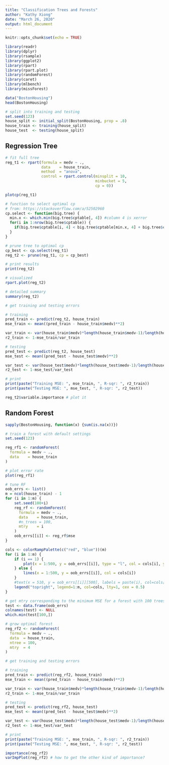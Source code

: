 ```yaml
---
title: "Classification Trees and Forests"
author: "Kathy Xiong"
date: "March 26, 2020"
output: html_document
---
```


```r
knitr::opts_chunk$set(echo = TRUE)

library(readr)
library(dplyr)
library(rsample)
library(ggplot2)
library(rpart)
library(rpart.plot)
library(randomForest)
library(caret)
library(mlbench)
library(missForest)
```
```r
data("BostonHousing")
head(BostonHousing)
```
```r
# split into training and testing
set.seed(123)
house_split <- initial_split(BostonHousing, prop = .8)
house_train <- training(house_split)
house_test  <- testing(house_split) 
```

## Regression Tree

```r
# fit full tree
reg_t1 <- rpart(formula = medv ~ .,
                data    = house_train,
                method  = "anova",
                control = rpart.control(minsplit = 10, 
                                        minbucket = 5,
                                        cp = 0))

plotcp(reg_t1)
```
```r
# function to select optimal cp
# from: https://stackoverflow.com/a/52502960
cp.select <- function(big.tree) {
  min.x <- which.min(big.tree$cptable[, 4]) #column 4 is xerror
  for(i in 1:nrow(big.tree$cptable)) {
    if(big.tree$cptable[i, 4] < big.tree$cptable[min.x, 4] + big.tree$cptable[min.x, 5])     return(big.tree$cptable[i, 1]) #column 5: xstd, column 1: cp 
  }
}

# prune tree to optimal cp
cp_best <- cp.select(reg_t1)
reg_t2 <- prune(reg_t1, cp = cp_best)

# print results
print(reg_t2)
```
```r
# visualized
rpart.plot(reg_t2)
```

```r
# detailed summary
summary(reg_t2)
```

```r
# get training and testing errors

# training
pred_train <- predict(reg_t2, house_train)
mse_train <- mean((pred_train - house_train$medv)**2)

var_train <- var(house_train$medv)*length(house_train$medv-1)/length(house_train$medv)
r2_train <- 1-mse_train/var_train

# testing
pred_test <- predict(reg_t2, house_test)
mse_test <- mean((pred_test - house_test$medv)**2)

var_test <- var(house_test$medv)*length(house_test$medv-1)/length(house_test$medv)
r2_test <- 1-mse_test/var_test

# print
print(paste("Training MSE: ", mse_train, ", R-sqr: ", r2_train))
print(paste("Testing MSE: ", mse_test, ", R-sqr: ", r2_test))
```
```r
reg_t2$variable.importance # plot it
```

## Random Forest

```r
sapply(BostonHousing, function(x) {sum(is.na(x))})
```
```r
# train a forest with default settings
set.seed(123)

reg_rf1 <- randomForest(
  formula = medv ~ .,
  data    = house_train
)

# plot error rate
plot(reg_rf1)
```

```r
# tune RF
oob_errs <- list()
m = ncol(house_train) - 1
for (i in 1:m) {
    set.seed(100+i)
    reg_rf <- randomForest(
      formula = medv ~ .,
      data    = house_train,
      #n_trees = 100,
      mtry    = i
    )
    oob_errs[[i]] <- reg_rf$mse
}

cols <- colorRampPalette(c("red", "blue"))(m)
for (i in 1:m) {
    if (i == 1) {
        plot(x = 1:500, y = oob_errs[[i]], type = "l", col = cols[i], ylim=c(10,30))
    } else {
        lines(x = 1:500, y = oob_errs[[i]], col = cols[i])
    }
    #text(x = 510, y = oob_errs[[i]][500], labels = paste(i), col=cols[i])
    legend("topright", legend=1:m, col=cols, lty=1, cex = 0.5)
}
```
```r
# get mtry corresponding to the minimum MSE for a forest with 100 trees
test <- data.frame(oob_errs)
colnames(test) <- NULL
which.min(test[100,])
```

```r
# grow optimal forest
reg_rf2 <- randomForest(
  formula = medv ~ .,
  data  = house_train,
  ntree = 100,
  mtry  = 4 
)
```

```r
# get training and testing errors

# training
pred_train <- predict(reg_rf2, house_train)
mse_train <- mean((pred_train - house_train$medv)**2)

var_train <- var(house_train$medv)*length(house_train$medv-1)/length(house_train$medv)
r2_train <- 1-mse_train/var_train

# testing
pred_test <- predict(reg_rf2, house_test)
mse_test <- mean((pred_test - house_test$medv)**2)

var_test <- var(house_test$medv)*length(house_test$medv-1)/length(house_test$medv)
r2_test <- 1-mse_test/var_test

# print
print(paste("Training MSE: ", mse_train, ", R-sqr: ", r2_train))
print(paste("Testing MSE: ", mse_test, ", R-sqr: ", r2_test))
```
```r
importance(reg_rf2)
varImpPlot(reg_rf2) # how to get the other kind of importance?
```
